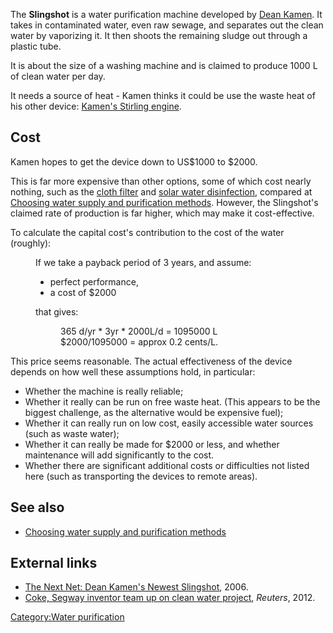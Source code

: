 The '''Slingshot''' is a water purification machine developed by [[Dean Kamen]]{{w|Dean Kamen}}. It takes in contaminated water, even raw sewage, and separates out the clean water by vaporizing it. It then shoots the remaining sludge out through a plastic tube. 

It is about the size of a washing machine and is claimed to produce 1000 L of clean water per day. 

It needs a source of heat - Kamen thinks it could be use the waste heat of his other device: [[Kamen's Stirling engine]]. 

==Cost==
Kamen hopes to get the device down to US$1000 to $2000.

This is far more expensive than other options, some of which cost nearly nothing, such as the [[cloth filter]] and [[solar water disinfection]], compared at [[Choosing water supply and purification methods]]. However, the Slingshot's claimed rate of production is far higher, which may make it cost-effective.

To calculate the capital cost's contribution to the cost of the water (roughly):
:If we take a payback period of 3 years, and assume:
:* perfect performance, 
:* a cost of $2000 
:that gives:
::365 d/yr * 3yr * 2000L/d = 1095000 L
::$2000/1095000 = approx 0.2 cents/L. 

This price seems reasonable. The actual effectiveness of the device depends on how well these assumptions hold, in particular:
*Whether the machine is really reliable;
*Whether it really can be run on free waste heat. (This appears to be the biggest challenge, as the alternative would be expensive fuel);
*Whether it can really run on low cost, easily accessible water sources (such as waste water);
*Whether it can really be made for $2000 or less, and whether maintenance will add significantly to the cost. 
*Whether there are significant additional costs or difficulties not listed here (such as transporting the devices to remote areas).

==See also==
*[[Choosing water supply and purification methods]]

==External links==

* [http://business2.blogs.com/business2blog/2006/02/dean_kamens_lat.html The Next Net: Dean Kamen's Newest Slingshot], 2006.
* [http://www.reuters.com/article/2012/09/25/us-cocacola-water-idUSBRE88O0W120120925 Coke, Segway inventor team up on clean water project], ''Reuters'', 2012.

{{stub}}

[[Category:Water purification]]